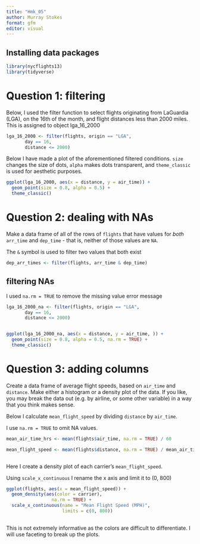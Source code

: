 ```yaml
---
title: "Hmk_05"
author: Murray Stokes
format: gfm
editor: visual
---
```


## Installing data packages

```r
library(nycflights13)
library(tidyverse)
```

# Question 1: filtering

Below, I used the filter function to select flights originating from LaGuardia (LGA), on the 16th of the month, and flight distances less than 2000 miles. This is assigned to object lga_16_2000

```r
lga_16_2000 <- filter(flights, origin == "LGA",
       day == 16,
       distance <= 2000)
```

Below I have made a plot of the aforementioned filtered conditions. `size` changes the size of dots, `alpha` makes dots transparent, and `theme_classic` is used for aesthetic purposes.

```r
ggplot(lga_16_2000, aes(x = distance, y = air_time)) +
  geom_point(size = 0.8, alpha = 0.5) +
  theme_classic()
```

# Question 2: dealing with NAs

Make a data frame of all of the rows of `flights` that have values for *both* `arr_time` and `dep_time` - that is, neither of those values are `NA`.

The `&` symbol is used to filter two values that both exist

```r
dep_arr_times <- filter(flights, arr_time & dep_time)
```

## filtering NAs

I used `na.rm = TRUE` to remove the missing value error message

```r
lga_16_2000_na <- filter(flights, origin == "LGA",
       day == 16,
       distance <= 2000)


ggplot(lga_16_2000_na, aes(x = distance, y = air_time, )) +
  geom_point(size = 0.8, alpha = 0.5, na.rm = TRUE) +
  theme_classic()
```

# Question 3: adding columns

Create a data frame of average flight speeds, based on `air_time` and `distance`. Make either a histogram or a density plot of the data. If you like, you may break the data out (e.g. by airline, or some other variable) in a way that you think makes sense.

Below I calculate `mean_flight_speed` by dividing `distance` by `air_time`.

I use `na.rm = TRUE` to omit NA values.

```r

mean_air_time_hrs <- mean(flights$air_time, na.rm = TRUE) / 60

mean_flight_speed <- mean(flights$distance, na.rm = TRUE) / mean_air_time_hrs



```

Here I create a density plot of each carrier's `mean_flight_speed`.

Using `scale_x_continuous` I rename the x axis and limit it to (0, 800)

```r


ggplot(flights, aes(x = mean_flight_speed)) + 
  geom_density(aes(color = carrier),
                 na.rm = TRUE) + 
  scale_x_continuous(name = "Mean Flight Speed (MPH)", 
                     limits = c(0, 800))
 
```

This is not extremely informative as the colors are difficult to differentiate. I will use faceting to break up the plots.

